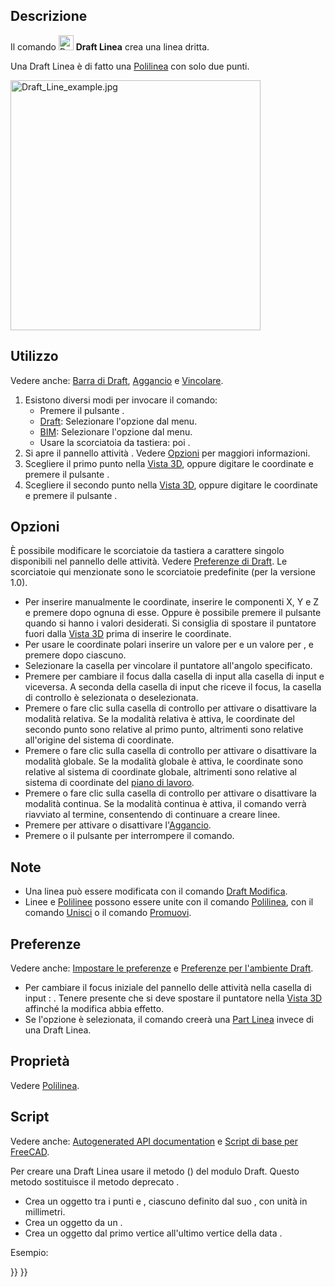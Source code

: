<languages/>

{{Docnav/it
|
|[[Draft_Wire/it|Polilinea]]
|[[Draft_Workbench/it|Draft]]
|IconL=
|IconR=Draft_Wire.svg
|IconC=Workbench_Draft.svg
}}

{{GuiCommand/it
|Name=Draft_Line
|Name/it=Draft Linea
|MenuLocation=Drafting → Linea<br>2D Drafting → Linea
|Workbenches=[[Draft_Workbench/it|Draft]], [[BIM_Workbench/it|BIM]]
|Shortcut={{KEY|L}} {{KEY|I}}
|Version=0.7
|SeeAlso=[[Draft_Wire/it|Draft Polilinea]]
}}

<span id="Description"></span>
==Descrizione== 

Il comando [[Image:Draft_Line.svg|24px]] '''Draft Linea''' crea una linea dritta.

Una Draft Linea è di fatto una [[Draft_Wire/it|Polilinea]] con solo due punti.

[[Image:Draft_Line_example.jpg|400px]]
{{Caption|Linea definita da due punti}}

<span id="Usage"></span>
==Utilizzo== 

Vedere anche: [[Draft_Tray/it|Barra di Draft]], [[Draft_Snap/it|Aggancio]] e [[Draft_Constrain/it|Vincolare]].

# Esistono diversi modi per invocare il comando:
#* Premere il pulsante {{Button|[[Image:Draft_Line.svg|16px]] [[Draft_Line/it|Linea]]}}.
#* [[Draft_Workbench/it|Draft]]: Selezionare l'opzione {{MenuCommand|Drafting → [[Image:Draft_Line.svg|16px]] Linea}} dal menu.
#* [[BIM_Workbench/it|BIM]]: Selezionare l'opzione {{MenuCommand|2D Drafting → [[Image:Draft_Line.svg|16px]] Linea}} dal menu.
#* Usare la scorciatoia da tastiera: {{KEY|L}} poi {{KEY|I}}.
# Si apre il pannello attività {{MenuCommand|Linea}}. Vedere [[#Options|Opzioni]] per maggiori informazioni.
# Scegliere il primo punto nella [[3D_view/it|Vista 3D]], oppure digitare le coordinate e premere il pulsante {{Button|[[Image:Draft_AddPoint.svg|16px]] Inserisci punto}}.
# Scegliere il secondo punto nella [[3D_view/it|Vista 3D]], oppure digitare le coordinate e premere il pulsante {{Button|[[Image:Draft_AddPoint.svg|16px]] Inserisci punto}}.

<span id="Options"></span>
== Opzioni ==

È possibile modificare le scorciatoie da tastiera a carattere singolo disponibili nel pannello delle attività. Vedere [[Draft_Preferences/it|Preferenze di Draft]]. Le scorciatoie qui menzionate sono le scorciatoie predefinite (per la versione 1.0).

* Per inserire manualmente le coordinate, inserire le componenti X, Y e Z e premere {{KEY|Enter}} dopo ognuna di esse. Oppure è possibile premere il pulsante {{Button|[[Image:Draft_AddPoint.svg|16px]] Inserisci punto}} quando si hanno i valori desiderati. Si consiglia di spostare il puntatore fuori dalla [[3D_view/it|Vista 3D]] prima di inserire le coordinate.
* Per usare le coordinate polari inserire un valore per {{MenuCommand|Lunghezza}} e un valore per {{MenuCommand|Anglo}}, e premere {{KEY|Enter}} dopo ciascuno.
* Selezionare la casella {{MenuCommand|Anglo}} per vincolare il puntatore all'angolo specificato.
* Premere {{KEY|L}} per cambiare il focus dalla casella di input {{MenuCommand|X}} alla casella di input {{MenuCommand|Lunghezza}} e viceversa. A seconda della casella di input che riceve il focus, la casella di controllo {{MenuCommand|Anglo}} è selezionata o deselezionata.
* Premere {{KEY|R}} o fare clic sulla casella di controllo {{MenuCommand|Relativo}} per attivare o disattivare la modalità relativa. Se la modalità relativa è attiva, le coordinate del secondo punto sono relative al primo punto, altrimenti sono relative all'origine del sistema di coordinate.
* Premere {{KEY|G}} o fare clic sulla casella di controllo {{MenuCommand|Globale}} per attivare o disattivare la modalità globale. Se la modalità globale è attiva, le coordinate sono relative al sistema di coordinate globale, altrimenti sono relative al sistema di coordinate del [[Draft_SelectPlane/it|piano di lavoro]].
* Premere {{KEY|N}} o fare clic sulla casella di controllo {{MenuCommand|Continua}} per attivare o disattivare la modalità continua. Se la modalità continua è attiva, il comando verrà riavviato al termine, consentendo di continuare a creare linee.
* Premere {{KEY|S}} per attivare o disattivare l'[[Draft_Snap/it|Aggancio]].
* Premere {{KEY|Esc}} o il pulsante {{Button|Chiudi}} per interrompere il comando.

<span id="Notes"></span>
==Note==

* Una linea può essere modificata con il comando [[Draft_Edit/it|Draft Modifica]].
* Linee e [[Draft_Wire/it|Polilinee]] possono essere unite con il comando [[Draft_Wire/it|Polilinea]], con il comando [[Draft_Join/it|Unisci]] o il comando [[Draft_Upgrade/it|Promuovi]].

<span id="Preferences"></span>
==Preferenze==

Vedere anche: [[Preferences_Editor/it|Impostare le preferenze]] e [[Draft_Preferences/it|Preferenze per l'ambiente Draft]].

* Per cambiare il focus iniziale del pannello delle attività nella casella di input {{MenuCommand|Lunghezza}}: {{MenuCommand|Modifica → Preferenze... → Draft → Generale → Imposta il focus sulla Lunghezza invece che sulla coordinata X}}. Tenere presente che si deve spostare il puntatore nella [[3D_view/it|Vista 3D]] affinché la modifica abbia effetto.
* Se l'opzione {{MenuCommand|Modifica → Preferenze... → Draft → Generale → Crea primitive della parte se possibile}} è selezionata, il comando creerà una [[Part_Line/it|Part Linea]] invece di una Draft Linea.

<span id="Properties"></span>
==Proprietà==

Vedere [[Draft_Wire#Proprietà/it|Polilinea]].

<span id="Scripting"></span>
==Script==

Vedere anche: [https://freecad.github.io/SourceDoc/ Autogenerated API documentation] e [[FreeCAD Scripting Basics/it|Script di base per FreeCAD]].

Per creare una Draft Linea usare il metodo {{incode|make_line}} ({{Version|0.19}}) del modulo Draft. Questo metodo sostituisce il metodo deprecato {{incode|makeLine}}.

{{Code|code=
line = make_line(p1, p2)
line = make_line(LineSegment)
line = make_line(Shape)
}}

* Crea un oggetto {{incode|Line}} tra i punti {{incode|p1}} e {{incode|p2}}, ciascuno definito dal suo {{incode|FreeCAD.Vector}}, con unità in millimetri.
* Crea un oggetto {{incode|Line}} da un {{incode|Part.LineSegment}}.
* Crea un oggetto {{incode|Line}} dal primo vertice all'ultimo vertice della data {{incode|Shape}}.

Esempio:

{{Code|code=
import FreeCAD as App
import Draft

doc = App.newDocument()

p1 = App.Vector(0, 0, 0)
p2 = App.Vector(1000, 500, 0)
p3 = App.Vector(-250, -500, 0)
p4 = App.Vector(500, 1000, 0)

line1 = Draft.make_line(p1, p2)
line2 = Draft.make_line(p3, p4)

doc.recompute()
}}


{{Docnav/it
|
|[[Draft_Wire/it|Polilinea]]
|[[Draft_Workbench/it|Draft]]
|IconL=
|IconR=Draft_Wire.svg
|IconC=Workbench_Draft.svg
}}

{{Draft Tools navi{{#translation:}}}}
{{Userdocnavi{{#translation:}}}}